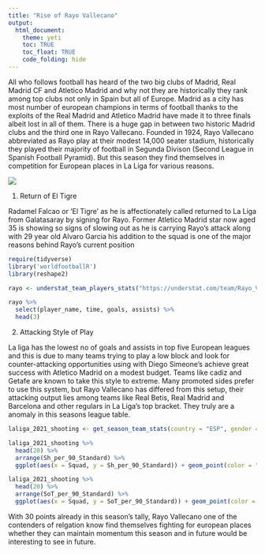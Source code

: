 ```yaml
---
title: "Rise of Rayo Vallecano"
output: 
  html_document:
    theme: yeti
    toc: TRUE
    toc_float: TRUE
    code_folding: hide
---
```



All who follows football has heard of the two big clubs of Madrid, Real Madrid CF and 
Atletico Madrid and why not they are historically they rank among top clubs not only in
Spain but all of Europe. Madrid as a city has most number of european champions in terms of 
football thanks to the exploits of the Real Madrid and Atletico Madrid have made it to three
finals albeit lost in all of them. There is a huge gap in between two historic Madrid clubs
and the third one in Rayo Vallecano. Founded in 1924, Rayo Vallecano abbreviated as Rayo play at their modest 14,000 seater stadium, historically they played their majority of football in Segunda Divison (Second League in Spanish Football Pyramid). But this season they find themselves
in competition for European places in La Liga for various reasons.

![](https://icdn.football-espana.net/wp-content/uploads/2021/10/rayo-vallecano-v-fc-barcelona-la-liga-santander-1.jpg)

1. Return of El Tigre

Radamel Falcao or 'El Tigre' as he is affectionately called returned to La Liga from Galatasaray
by signing for Rayo. Former Atletico Madrid star now aged 35 is showing so signs of slowing out as he is carrying Rayo's attack along with 29 year old Alvaro Garcia his addition to the squad is one of the major reasons behind Rayo's current position

```r

require(tidyverse)
library('worldfootballR')
library(reshape2)
```

```r
rayo <- understat_team_players_stats("https://understat.com/team/Rayo_Vallecano/2021")

rayo %>%  
  select(player_name, time, goals, assists) %>%
  head(3)

```

2. Attacking Style of Play

La liga has the lowest no of goals and assists in top five European leagues and this is due to many teams trying to play a low block and look for counter-attacking opportunities using with Diego Simeone's achieve great success with Atletico Madrid on a modest budget. Teams like cadiz and Getafe are known to take this style to extreme. Many promoted sides prefer to use this system, but Rayo Vallecano has differed from this setup, their attacking output lies among teams like Real Betis, Real Madrid and Barcelona and other regulars in La Liga's top bracket. They truly are a anomaly in this seasons league table.


``` r
laliga_2021_shooting <- get_season_team_stats(country = "ESP", gender = "M", season_end_year = "2022", tier = "1st", stat_type = "shooting")

laliga_2021_shooting %>% 
  head(20) %>%
  arrange(Sh_per_90_Standard) %>%
  ggplot(aes(x = Squad, y = Sh_per_90_Standard)) + geom_point(color = "red") + geom_line(group = 1, color = "blue") + theme(axis.text.x = element_text(angle = 45, vjust = 1, hjust = 1)) + geom_hline(yintercept = 12, linetype = "dashed", color = "red")

laliga_2021_shooting %>% 
  head(20) %>%
  arrange(SoT_per_90_Standard) %>%
  ggplot(aes(x = Squad, y = SoT_per_90_Standard)) + geom_point(color = "red") + geom_line(group = 1, color = "blue") + theme(axis.text.x = element_text(angle = 45, vjust = 1, hjust = 1))

```
With 30 points already in this season's tally, Rayo Vallecano one of the contenders of relgation know find themselves fighting for european places whether they can maintain momentum this season and in future would be interesting to see in future.